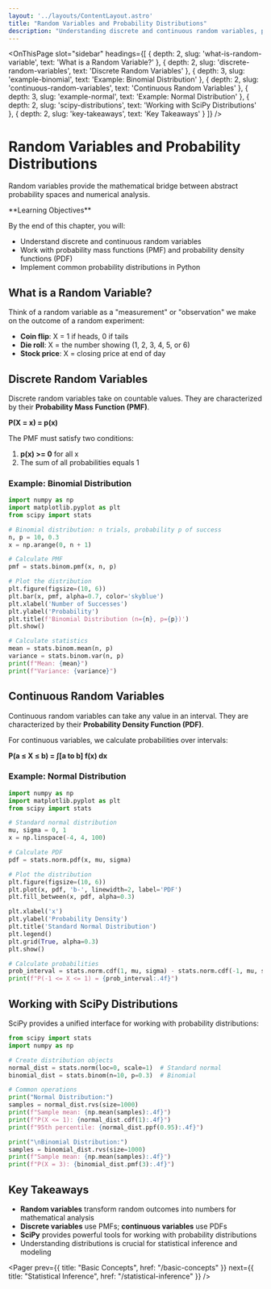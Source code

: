 ```yaml
---
layout: '../layouts/ContentLayout.astro'
title: "Random Variables and Probability Distributions"
description: "Understanding discrete and continuous random variables, probability distributions, and their Python implementations"
---
```



<OnThisPage slot="sidebar" headings={[
  { depth: 2, slug: 'what-is-random-variable', text: 'What is a Random Variable?' },
  { depth: 2, slug: 'discrete-random-variables', text: 'Discrete Random Variables' },
  { depth: 3, slug: 'example-binomial', text: 'Example: Binomial Distribution' },
  { depth: 2, slug: 'continuous-random-variables', text: 'Continuous Random Variables' },
  { depth: 3, slug: 'example-normal', text: 'Example: Normal Distribution' },
  { depth: 2, slug: 'scipy-distributions', text: 'Working with SciPy Distributions' },
  { depth: 2, slug: 'key-takeaways', text: 'Key Takeaways' }
]} />

# Random Variables and Probability Distributions

Random variables provide the mathematical bridge between abstract probability spaces and numerical analysis.

<Callout variant="note">
**Learning Objectives**

By the end of this chapter, you will:
- Understand discrete and continuous random variables
- Work with probability mass functions (PMF) and probability density functions (PDF)
- Implement common probability distributions in Python
</Callout>

## What is a Random Variable?

Think of a random variable as a "measurement" or "observation" we make on the outcome of a random experiment:

- **Coin flip**: X = 1 if heads, 0 if tails
- **Die roll**: X = the number showing (1, 2, 3, 4, 5, or 6)
- **Stock price**: X = closing price at end of day

## Discrete Random Variables

Discrete random variables take on countable values. They are characterized by their **Probability Mass Function (PMF)**.

**P(X = x) = p(x)**

The PMF must satisfy two conditions:
1. **p(x) >= 0** for all x
2. The sum of all probabilities equals 1

### Example: Binomial Distribution

```python
import numpy as np
import matplotlib.pyplot as plt
from scipy import stats

# Binomial distribution: n trials, probability p of success
n, p = 10, 0.3
x = np.arange(0, n + 1)

# Calculate PMF
pmf = stats.binom.pmf(x, n, p)

# Plot the distribution
plt.figure(figsize=(10, 6))
plt.bar(x, pmf, alpha=0.7, color='skyblue')
plt.xlabel('Number of Successes')
plt.ylabel('Probability')
plt.title(f'Binomial Distribution (n={n}, p={p})')
plt.show()

# Calculate statistics
mean = stats.binom.mean(n, p)
variance = stats.binom.var(n, p)
print(f"Mean: {mean}")
print(f"Variance: {variance}")
```

## Continuous Random Variables

Continuous random variables can take any value in an interval. They are characterized by their **Probability Density Function (PDF)**.

For continuous variables, we calculate probabilities over intervals:

**P(a ≤ X ≤ b) = ∫[a to b] f(x) dx**

### Example: Normal Distribution

```python
import numpy as np
import matplotlib.pyplot as plt
from scipy import stats

# Standard normal distribution
mu, sigma = 0, 1
x = np.linspace(-4, 4, 100)

# Calculate PDF
pdf = stats.norm.pdf(x, mu, sigma)

# Plot the distribution
plt.figure(figsize=(10, 6))
plt.plot(x, pdf, 'b-', linewidth=2, label='PDF')
plt.fill_between(x, pdf, alpha=0.3)

plt.xlabel('x')
plt.ylabel('Probability Density')
plt.title('Standard Normal Distribution')
plt.legend()
plt.grid(True, alpha=0.3)
plt.show()

# Calculate probabilities
prob_interval = stats.norm.cdf(1, mu, sigma) - stats.norm.cdf(-1, mu, sigma)
print(f"P(-1 <= X <= 1) = {prob_interval:.4f}")
```

## Working with SciPy Distributions

SciPy provides a unified interface for working with probability distributions:

```python
from scipy import stats
import numpy as np

# Create distribution objects
normal_dist = stats.norm(loc=0, scale=1)  # Standard normal
binomial_dist = stats.binom(n=10, p=0.3)  # Binomial

# Common operations
print("Normal Distribution:")
samples = normal_dist.rvs(size=1000)
print(f"Sample mean: {np.mean(samples):.4f}")
print(f"P(X <= 1): {normal_dist.cdf(1):.4f}")
print(f"95th percentile: {normal_dist.ppf(0.95):.4f}")

print("\nBinomial Distribution:")
samples = binomial_dist.rvs(size=1000)
print(f"Sample mean: {np.mean(samples):.4f}")
print(f"P(X = 3): {binomial_dist.pmf(3):.4f}")
```

## Key Takeaways

- **Random variables** transform random outcomes into numbers for mathematical analysis
- **Discrete variables** use PMFs; **continuous variables** use PDFs
- **SciPy** provides powerful tools for working with probability distributions
- Understanding distributions is crucial for statistical inference and modeling

<Pager 
  prev={{ title: "Basic Concepts", href: "/basic-concepts" }}
  next={{ title: "Statistical Inference", href: "/statistical-inference" }}
/>
